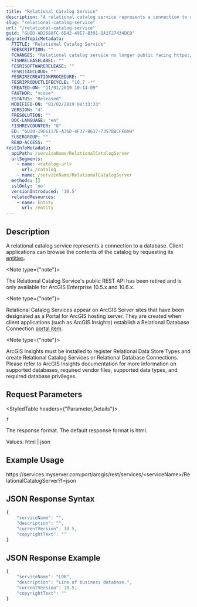 ```yaml
---
title: "Relational Catalog Service"
description: "A relational catalog service represents a connection to a database."
slug: "relational-catalog-service"
url: "/relational-catalog-service"
guid: "GUID-AD2680FC-6B42-49E7-B391-DA1F27434DC0"
migratedTopicMetadata:
  FTITLE: "Relational Catalog Service"
  FDESCRIPTION: ""
  FCHANGES: "Relational catalog service no longer public facing https://devtopia.esri.com/LocationAnalytics/insights-service/issues/1968"
  FISHRELEASELABEL: ""
  FESRISOFTWARERELEASE: ""
  FESRITAGCLOUD: ""
  FESRIRECREATIONPROCEDURE: ""
  FESRIPRODUCTLIFECYCLE: "10.7 -*"
  CREATED-ON: "11/01/2019 10:14:09"
  FAUTHOR: "vcove"
  FSTATUS: "Released"
  MODIFIED-ON: "01/02/2019 08:33:33"
  VERSION: "4"
  FRESOLUTION: ""
  DOC-LANGUAGE: "en"
  FISHREVCOUNTER: "8"
  ED: "GUID-19E6117E-A36D-4F32-B637-7357BBCFE699"
  FUSERGROUP: ""
  READ-ACCESS: ""
restInfoMetadata:
  apiPath: /serviceName/RelationalCatalogServer
  urlSegments:
    - name: <catalog-url>
      url: /catalog
    - name: /serviceName/RelationalCatalogServer
  methods: []
  sslOnly: 'no'
  versionIntroduced: '10.5'
  relatedResources:
    - name: Entity
      url: /entity
---
```


## Description

A relational catalog service represents a connection to a database. Client applications can browse the contents of the catalog by requesting its [entities](/entities).

<Note type={"note"}>

The Relational Catalog Service's public REST API has been retired and is only available for ArcGIS Enterprise 10.5.x and 10.6.x.

</Note>

<Note type={"note"}>

Relational Catalog Services appear on ArcGIS Server sites that have been designated as a Portal for ArcGIS hosting server. They are created when client applications (such as ArcGIS Insights) establish a Relational Database Connection [portal item](DEVSITE/rest/users-groups-and-items/items-and-item-types).

</Note>

<Note type={"note"}>

ArcGIS Insights must be installed to register Relational Data Store Types and create Relational Catalog Services or Relational Database Connections. Please refer to ArcGIS Insights documentation for more information on supported databases, required vendor files, supported data types, and required database privileges.

</Note>

##  Request Parameters 

<StyledTable headers={"Parameter,Details"}>

<StyledTableRow>

<StyledTableCell cellStyle="markdown">

`f` 

</StyledTableCell>

<StyledTableCell cellStyle="markdown">

The response format. The default response format is html.

Values: html | json

</StyledTableCell>

</StyledTableRow>

</StyledTable>

## Example Usage

https&#x3A;//services.myserver.com:port/arcgis/rest/services/&lt;serviceName>/RelationalCatalogServer?f=json

## JSON Response Syntax

```javascript
{
    "serviceName": "",
    "description": "",
    "currentVersion": 10.5,
    "copyrightText": ""
}
```

 

## JSON Response Example

```javascript
{
    "serviceName": "LOB",
    "description": "Line of business database.",
    "currentVersion": 10.5,
    "copyrightText": ""
}
```

 
